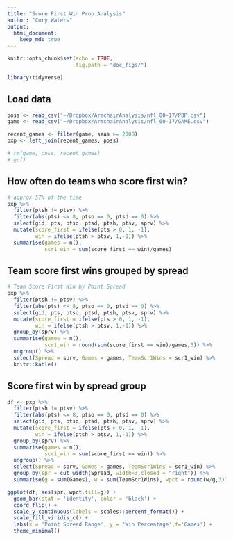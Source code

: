 ```yaml
---
title: "Score First Win Prop Analysis"
author: "Cory Waters"
output: 
  html_document:
    keep_md: true
---
```


```r
knitr::opts_chunk$set(echo = TRUE,
                      fig.path = "doc_figs/")

library(tidyverse)
```

## Load data

```r
poss <- read_csv("~/Dropbox/ArmchairAnalysis/nfl_00-17/PBP.csv")
game <- read_csv("~/Dropbox/ArmchairAnalysis/nfl_00-17/GAME.csv")

recent_games <- filter(game, seas >= 2008)
pxp <- left_join(recent_games, poss)

# rm(game, poss, recent_games)
# gc()
```

## How often do teams who score first win?

```r
# approx 57% of the time
pxp %>% 
  filter(ptsh != ptsv) %>% 
  filter(abs(pts) <= 8, ptso == 0, ptsd == 0) %>% 
  select(gid, pts, ptso, ptsd, ptsh, ptsv, sprv) %>% 
  mutate(score_first = ifelse(pts > 0, 1, -1),
         win = ifelse(ptsh > ptsv, 1,-1)) %>% 
  summarise(games = n(),
            scr1_win = sum(score_first == win)/games)
```

## Team score first wins grouped by spread

```r
# Team Score First Win by Point Spread
pxp %>% 
  filter(ptsh != ptsv) %>% 
  filter(abs(pts) <= 8, ptso == 0, ptsd == 0) %>% 
  select(gid, pts, ptso, ptsd, ptsh, ptsv, sprv) %>% 
  mutate(score_first = ifelse(pts > 0, 1, -1),
         win = ifelse(ptsh > ptsv, 1,-1)) %>% 
  group_by(sprv) %>% 
  summarise(games = n(),
            scr1_win = round(sum(score_first == win)/games,3)) %>% 
  ungroup() %>% 
  select(Spread = sprv, Games = games, TeamScr1Wins = scr1_win) %>% 
  knitr::kable()
```

## Score first win by spread group

```r
df <- pxp %>% 
  filter(ptsh != ptsv) %>% 
  filter(abs(pts) <= 8, ptso == 0, ptsd == 0) %>% 
  select(gid, pts, ptso, ptsd, ptsh, ptsv, sprv) %>% 
  mutate(score_first = ifelse(pts > 0, 1, -1),
         win = ifelse(ptsh > ptsv, 1,-1)) %>% 
  group_by(sprv) %>% 
  summarise(games = n(),
            scr1_win = sum(score_first == win)) %>% 
  ungroup() %>% 
  select(Spread = sprv, Games = games, TeamScr1Wins = scr1_win) %>% 
  group_by(spr = cut_width(Spread, width=3,closed = "right")) %>% 
  summarise(g = sum(Games), w = sum(TeamScr1Wins), wpct = round(w/g,3))

ggplot(df, aes(spr, wpct,fill=g)) +
  geom_bar(stat = 'identity', color = 'black') +
  coord_flip() +
  scale_y_continuous(labels = scales::percent_format()) + 
  scale_fill_viridis_c() +
  labs(x = 'Point Spread Range', y = 'Win Percentage',f='Games') +
  theme_minimal()
```


